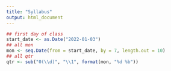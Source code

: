 ```yaml
---
title: "Syllabus"
output: html_document
---
```


```r
## first day of class
start_date <- as.Date("2022-01-03")
## all mon
mon <- seq.Date(from = start_date, by = 7, length.out = 10)
## all qtr
qtr <- sub("0(\\d)", "\\1", format(mon, "%d %b"))
```


